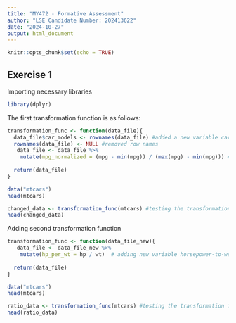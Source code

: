 ```yaml
---
title: "MY472 - Formative Assessment"
author: "LSE Candidate Number: 202413622"
date: "2024-10-27"
output: html_document
---
```


```r
knitr::opts_chunk$set(echo = TRUE)
```


## Exercise 1

Importing necessary libraries

```r
library(dplyr)
```


The first transformation function is as follows:

```r
transformation_func <- function(data_file){
  data_file$car_models <- rownames(data_file) #added a new variable car_variables and converted row names to it to make it tidy
  rownames(data_file) <- NULL #removed row names
   data_file <- data_file %>%
    mutate(mpg_normalized = (mpg - min(mpg)) / (max(mpg) - min(mpg))) #added new column for normalized mpg values
    
  return(data_file)
}
```

```r
data("mtcars")
head(mtcars)

changed_data <- transformation_func(mtcars) #testing the transformation function
head(changed_data)
```

Adding second transformation function

```r
transformation_func <- function(data_file_new){
   data_file <- data_file_new %>%
    mutate(hp_per_wt = hp / wt)  # adding new variable horsepower-to-weight ratio
    
  return(data_file)
}

```


```r
data("mtcars")
head(mtcars)

ratio_data <- transformation_func(mtcars) #testing the transformation function
head(ratio_data)

```